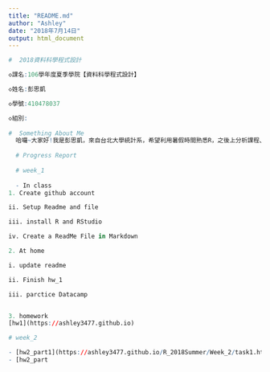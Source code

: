 ```yaml
---
title: "README.md"
author: "Ashley"
date: "2018年7月14日"
output: html_document
---
```

```r
#  2018資料科學程式設計

◇課名:106學年度夏季學院【資料科學程式設計】

◇姓名:彭思凱

◇學號:410478037

◇組別:
  
#  Something About Me
  哈囉~大家好!我是彭思凱，來自台北大學統計系，希望利用暑假時間熟悉R，之後上分析課程、做專題或是工作能更得心應手，讓R成為解決問題的工具!
  
  # Progress Report
  
  # week_1
  
  - In class
1. Create github account

ii. Setup Readme and file

iii. install R and RStudio

iv. Create a ReadMe File in Markdown 

2. At home

i. update readme

ii. Finish hw_1

iii. parctice Datacamp


3. homework
[hw1](https://ashley3477.github.io)

# week_2

- [hw2_part1](https://ashley3477.github.io/R_2018Summer/Week_2/task1.html)
- [hw2_part
```